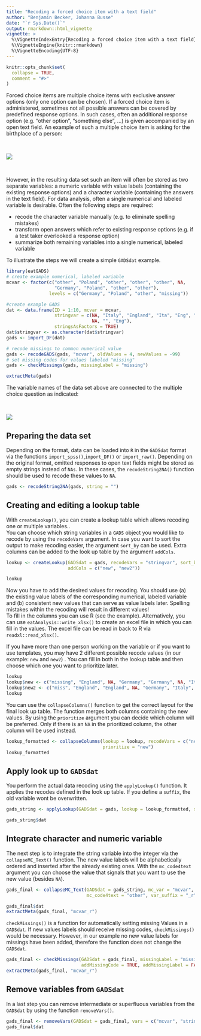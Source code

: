 ```yaml
--- 
title: "Recoding a forced choice item with a text field"
author: "Benjamin Becker, Johanna Busse"
date: "`r Sys.Date()`"
output: rmarkdown::html_vignette
vignette: >
  %\VignetteIndexEntry{Recoding a forced choice item with a text field}
  %\VignetteEngine{knitr::rmarkdown}
  %\VignetteEncoding{UTF-8}
---
```


```r
knitr::opts_chunk$set(
  collapse = TRUE,
  comment = "#>"
)
```

Forced choice items are multiple choice items with exclusive answer options (only one option can be chosen). If a forced choice item is administered, sometimes not all possible answers can be covered by predefined response options. In such cases, often an additional response option (e.g. "other option", "something else", ...) is given accompanied by an open text field. An example of such a multiple choice item is asking for the birthplace of a person:

&nbsp;

![](nichtbinaer.PNG)

&nbsp;

However, in the resulting data set such an item will often be stored as two separate variables: a numeric variable with value labels (containing the existing response options) and a character variable (containing the answers in the text field). For data analysis, often a single numerical and labeled variable is desirable. Often the following steps are required:

* recode the character variable manually (e.g. to eliminate spelling mistakes)
* transform open answers which refer to existing response options (e.g. if a test taker overlooked a response option)
* summarize both remaining variables into a single numerical, labeled variable

To illustrate the steps we will create a simple `GADSdat` example.

```r
library(eatGADS)
# create example numerical, labeled variable
mcvar <- factor(c("other", "Poland", "other", "other", "other", NA, 
                  "Germany", "Poland", "other", "other"), 
                levels = c("Germany", "Poland", "other", "missing"))

#create example GADS
dat <- data.frame(ID = 1:10, mcvar = mcvar,
                  stringvar = c(NA, "Italy", "England", "Ita", "Eng", "German", "Germ", 
                                NA, "", "Eng"),
                  stringsAsFactors = TRUE)
dat$stringvar <- as.character(dat$stringvar)
gads <- import_DF(dat)

# recode missings to common numerical value
gads <- recodeGADS(gads, "mcvar", oldValues = 4, newValues = -99)
# set missing codes for values labeled "missing"
gads <- checkMissings(gads, missingLabel = "missing")

extractMeta(gads)
```

The variable names of the data set above are connected to the multiple choice question as indicated:

&nbsp;

![](nichtbinaer2.PNG)

## Preparing the data set

Depending on the format, data can be loaded into `R` in the `GADSdat` format via the functions `import_spss()`,`import_DF()` or `import_raw()`. Depending on the original format, omitted responses to open text fields might be stored as empty strings instead of `NAs`. In these cases, the `recodeString2NA()` function should be used to recode these values to `NA`.

```r
gads <- recodeString2NA(gads, string = "")
```


## Creating and editing a lookup table

With `createLookup()`, you can create a lookup table which allows recoding one or multiple variables..  
You can choose which string variables in a `GADS` object you would like to recode by using the `recodeVars` argument. In case you want to sort the output to make recoding easier, the argument `sort_by` can be used. Extra columns can be added to the look up table by the argument `addCols`.

```r
lookup <- createLookup(GADSdat = gads, recodeVars = "stringvar", sort_by = 'value', 
                       addCols = c("new", "new2"))

lookup
```

Now you have to add the desired values for recoding. You should use (a) the existing value labels of the corresponding numerical, labeled variable and (b) consistent new values that can serve as value labels later. Spelling mistakes within the recoding will result in  different values!   
To fill in the columns you can use R (see the example). Alternatively, you can use `eatAnalysis::write_xlsx()` to create an excel file in which you can fill in the values. The excel file can be read in back to R via `readxl::read_xlsx()`.

If you have more than one person working on the variable or if you want to use templates, you may have 2 different possible recode values (in our example: `new` and `new2`) . You can fill in both in the lookup table and then choose which one you want to prioritize later.

```r
lookup
lookup$new <- c("missing", "England", NA, "Germany", "Germany", NA, "Italy")
lookup$new2 <- c("miss", "England", "England", NA, "Germany", "Italy", "Italy")
lookup
```

You can use the `collapseColumns()` function to get the correct layout for the final look up table. The function merges both columns containing the new values. By using the `prioritize` argument you can decide which column will be preferred. Only if there is an `NA` in the prioritized column, the other column will be used instead.

```r
lookup_formatted <- collapseColumns(lookup = lookup, recodeVars = c("new", "new2"), 
                                    prioritize = "new")
lookup_formatted
```


## Apply look up to `GADSdat`

You perform the actual data recoding using the `applyLookup()` function. It applies the recodes defined in the look up table. If you define a `suffix`, the old variable wont be overwritten.

```r
gads_string <- applyLookup(GADSdat = gads, lookup = lookup_formatted, suffix = "_r")

gads_string$dat
```

## Integrate character and numeric variable

The next step is to integrate the string variable into the integer via the `collapseMC_Text()` function. The new value labels will be alphabetically ordered and inserted after the already existing ones. 
With the `mc_code4text` argument you can choose the value that signals that you want to use the new value (besides `NA`).  


```r
gads_final <- collapseMC_Text(GADSdat = gads_string, mc_var = "mcvar", text_var = "stringvar_r", 
                              mc_code4text = "other", var_suffix = "_r", label_suffix = "(recoded)")

gads_final$dat
extractMeta(gads_final, "mcvar_r")
```

`checkMissings()` is a function for automatically setting missing Values in a `GADSdat`. If new values labels should receive missing codes, `checkMissings()` would be necessary. However, in our example no new value labels for missings have been added, therefore the function does not change the `GADSdat`. 

```r
gads_final <- checkMissings(GADSdat = gads_final, missingLabel = "missing", 
                            addMissingCode = TRUE, addMissingLabel = FALSE)
extractMeta(gads_final, "mcvar_r")
```



## Remove variables from `GADSdat`

In a last step you can remove intermediate or superfluous variables from the `GADSdat` by using the function `removeVars()`.

```r
gads_final <- removeVars(GADSdat = gads_final, vars = c("mcvar", "stringvar_r"))
gads_final$dat
```
